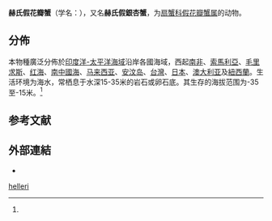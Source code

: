 {{Speciesbox
| genus = Pseudoliomera
| species = helleri
| authority = (A. Milne-Edwards, 1865){{r|id11773}}
}}

'''赫氏假花瓣蟹'''（学名：{{lang|la|''Pseudoliomera helleri''}}），又名'''赫氏假銀杏蟹'''{{r|TaiBIF}}，为[[扇蟹科|扇蟹科]][[假花瓣蟹属|假花瓣蟹属]]的动物{{r|id11773|TaiBIF|WoRMS_209013}}。

==分佈==
本物種廣泛分佈於[[印度洋-太平洋海域|印度洋-太平洋海域]]沿岸各國海域，西起[[南非|南非]]{{r|WoRMS_209013}}、[[索馬利亞|索馬利亞]]{{r|WoRMS_209013}}、[[毛里求斯|毛里求斯]]{{r|id11773}}、[[红海|红海]]{{r|id11773}}、[[南中國海|南中國海]]{{r|id11773}}、[[马来西亚|马来西亚]]{{r|id11773}}、[[安汶岛|安汶岛]]{{r|id11773}}、[[台灣|台灣]]{{r|TaiBIF}}、[[日本|日本]]{{r|TaiBIF}}、[[澳大利亚|澳大利亚]]{{r|id11773}}及[[紐西蘭|紐西蘭]]{{r|WoRMS_209013}}。生活环境为海水，常栖息于水深15-35米的岩石或卵石底。其生存的海拔范围为-35至-15米。<ref name='id11773'/>

==参考文献==
{{reflist |refs=
<ref name='id11773'>{{cite web| url =http://www.bioinfo.cn/db05/BjdwSpecies.php?action=view&id=11773| deadurl =yes| archiveurl =https://web.archive.org/web/20160305042024/http://www.bioinfo.cn/db05/BjdwSpecies.php?action=view&id=11773| title =赫氏假花瓣蟹| work =《中国动物物种编目数据库》| publisher =中国科学院微生物研究所| author =中国科学院动物研究所| accessdate =2009-04-28| archivedate =2016-03-05| language =zh-hans}}</ref>
<ref name="TaiBIF">{{TaiBIF |id=312028 |binomial=Pseudoliomera helleri |authority=(A. Milne Edwards, 1865) |zh=赫氏假銀杏蟹 |access-date=2020-05-25 }}</ref>
<ref name="WoRMS_209013">{{WoRMS |id=209013
| title=''Pseudoliomera helleri'' (A. Milne-Edwards, 1865)
| last1=Davie |first1=Peter
| last2=Vanden Berghe |first2=Edward
| date=2010-01-19 |access-date=2020-05-25 }}</ref>
}}

==外部連結==
{{commons category|Pseudoliomera helleri}}
*{{Wikispecies-inline|Pseudoliomera helleri}}
{{Taxonbar}}

[[Category:假花瓣蟹属|helleri]]


{{螃蟹小作品}}